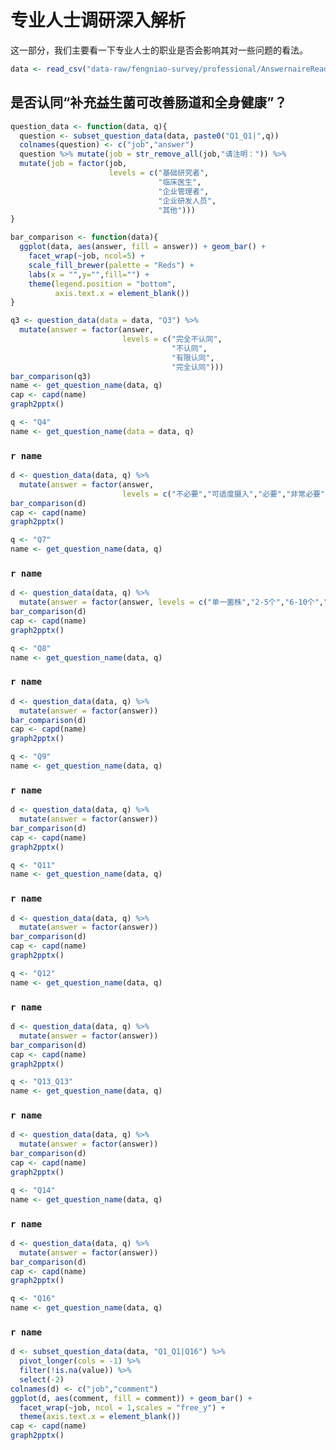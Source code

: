 # 专业人士调研深入解析 {#professional-survey-mining}


这一部分，我们主要看一下专业人士的职业是否会影响其对一些问题的看法。

```r
data <- read_csv("data-raw/fengniao-survey/professional/AnswernaireReadable.csv")

```

## 是否认同“补充益生菌可改善肠道和全身健康”？

```r
question_data <- function(data, q){
  question <- subset_question_data(data, paste0("Q1_Q1|",q))
  colnames(question) <- c("job","answer")
  question %>% mutate(job = str_remove_all(job,"请注明：")) %>%
  mutate(job = factor(job,
                      levels = c("基础研究者",
                                 "临床医生",
                                 "企业管理者",
                                 "企业研发人员",
                                 "其他")))
}

bar_comparison <- function(data){
  ggplot(data, aes(answer, fill = answer)) + geom_bar() +
    facet_wrap(~job, ncol=5) +
    scale_fill_brewer(palette = "Reds") +
    labs(x = "",y="",fill="") +
    theme(legend.position = "bottom",
          axis.text.x = element_blank())
}
```


```r
q3 <- question_data(data = data, "Q3") %>%
  mutate(answer = factor(answer,
                         levels = c("完全不认同",
                                    "不认同",
                                    "有限认同",
                                    "完全认同")))
bar_comparison(q3)
name <- get_question_name(data, q)
cap <- capd(name)
graph2pptx()
```


```r
q <- "Q4"
name <- get_question_name(data = data, q)
```

### `r name`

```r
d <- question_data(data, q) %>%
  mutate(answer = factor(answer, 
                         levels = c("不必要","可适度摄入","必要","非常必要")))
bar_comparison(d)
cap <- capd(name)
graph2pptx()
```

```r
q <- "Q7"
name <- get_question_name(data, q)
```

### `r name`

```r
d <- question_data(data, q) %>%
  mutate(answer = factor(answer, levels = c("单一菌株","2-5个","6-10个","≥10个")))
bar_comparison(d)
cap <- capd(name)
graph2pptx()
```


```r
q <- "Q8"
name <- get_question_name(data, q)
```

### `r name`

```r
d <- question_data(data, q) %>%
  mutate(answer = factor(answer))
bar_comparison(d)
cap <- capd(name)
graph2pptx()
```


```r
q <- "Q9"
name <- get_question_name(data, q)
```

### `r name`

```r
d <- question_data(data, q) %>%
  mutate(answer = factor(answer))
bar_comparison(d)
cap <- capd(name)
graph2pptx()
```



```r
q <- "Q11"
name <- get_question_name(data, q)
```

### `r name`

```r
d <- question_data(data, q) %>%
  mutate(answer = factor(answer))
bar_comparison(d)
cap <- capd(name)
graph2pptx()
```



```r
q <- "Q12"
name <- get_question_name(data, q)
```

### `r name`

```r
d <- question_data(data, q) %>%
  mutate(answer = factor(answer))
bar_comparison(d)
cap <- capd(name)
graph2pptx()
```


```r
q <- "Q13_Q13"
name <- get_question_name(data, q)
```

### `r name`

```r
d <- question_data(data, q) %>%
  mutate(answer = factor(answer))
bar_comparison(d)
cap <- capd(name)
graph2pptx()
```


```r
q <- "Q14"
name <- get_question_name(data, q)
```

### `r name`

```r
d <- question_data(data, q) %>%
  mutate(answer = factor(answer))
bar_comparison(d)
cap <- capd(name)
graph2pptx()
```


```r
q <- "Q16"
name <- get_question_name(data, q)
```

### `r name`

```r
d <- subset_question_data(data, "Q1_Q1|Q16") %>%
  pivot_longer(cols = -1) %>%
  filter(!is.na(value)) %>%
  select(-2)
colnames(d) <- c("job","comment")
ggplot(d, aes(comment, fill = comment)) + geom_bar() +
  facet_wrap(~job, ncol = 1,scales = "free_y") +
  theme(axis.text.x = element_blank())
cap <- capd(name)
graph2pptx()
```

